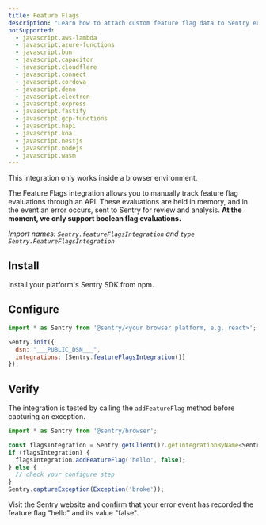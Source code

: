 ```yaml
---
title: Feature Flags
description: "Learn how to attach custom feature flag data to Sentry error events."
notSupported:
  - javascript.aws-lambda
  - javascript.azure-functions
  - javascript.bun
  - javascript.capacitor
  - javascript.cloudflare
  - javascript.connect
  - javascript.cordova
  - javascript.deno
  - javascript.electron
  - javascript.express
  - javascript.fastify
  - javascript.gcp-functions
  - javascript.hapi
  - javascript.koa
  - javascript.nestjs
  - javascript.nodejs
  - javascript.wasm
---
```


<PlatformContent includePath="feature-flags/prerelease-alert" />

<Alert level="info">

This integration only works inside a browser environment.

</Alert>

The Feature Flags integration allows you to manually track feature flag evaluations through an API. These evaluations are held in memory, and in the event an error occurs, sent to Sentry for review and analysis.
**At the moment, we only support boolean flag evaluations.**

_Import names: `Sentry.featureFlagsIntegration` and `type Sentry.FeatureFlagsIntegration`_

## Install

Install your platform's Sentry SDK from npm.

## Configure

```JavaScript
import * as Sentry from '@sentry/<your browser platform, e.g. react>';

Sentry.init({
  dsn: "___PUBLIC_DSN___",
  integrations: [Sentry.featureFlagsIntegration()]
});
```

## Verify

The integration is tested by calling the `addFeatureFlag` method before capturing an exception.

```JavaScript
import * as Sentry from '@sentry/browser';

const flagsIntegration = Sentry.getClient()?.getIntegrationByName<Sentry.FeatureFlagsIntegration>('FeatureFlags');
if (flagsIntegration) {
  flagsIntegration.addFeatureFlag('hello', false);
} else {
  // check your configure step
}
Sentry.captureException(Exception('broke'));
```

Visit the Sentry website and confirm that your error event has recorded the feature flag "hello" and its value "false".

<PlatformContent includePath="feature-flags/next-steps" />
